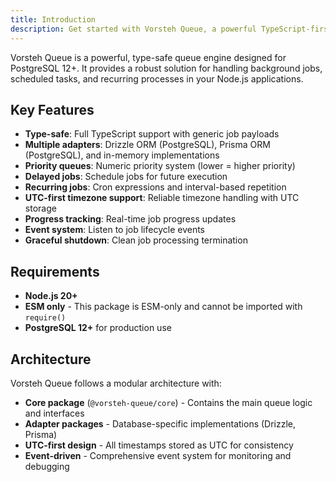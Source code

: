 ```yaml
---
title: Introduction
description: Get started with Vorsteh Queue, a powerful TypeScript-first job queue for PostgreSQL. Learn the core concepts and see how to build reliable background job processing.
---
```


Vorsteh Queue is a powerful, type-safe queue engine designed for PostgreSQL 12+. It provides a robust solution for handling background jobs, scheduled tasks, and recurring processes in your Node.js applications.

## Key Features

- **Type-safe**: Full TypeScript support with generic job payloads
- **Multiple adapters**: Drizzle ORM (PostgreSQL), Prisma ORM (PostgreSQL), and in-memory implementations
- **Priority queues**: Numeric priority system (lower = higher priority)
- **Delayed jobs**: Schedule jobs for future execution
- **Recurring jobs**: Cron expressions and interval-based repetition
- **UTC-first timezone support**: Reliable timezone handling with UTC storage
- **Progress tracking**: Real-time job progress updates
- **Event system**: Listen to job lifecycle events
- **Graceful shutdown**: Clean job processing termination

## Requirements

- **Node.js 20+**
- **ESM only** - This package is ESM-only and cannot be imported with `require()`
- **PostgreSQL 12+** for production use

## Architecture

Vorsteh Queue follows a modular architecture with:

- **Core package** (`@vorsteh-queue/core`) - Contains the main queue logic and interfaces
- **Adapter packages** - Database-specific implementations (Drizzle, Prisma)
- **UTC-first design** - All timestamps stored as UTC for consistency
- **Event-driven** - Comprehensive event system for monitoring and debugging

